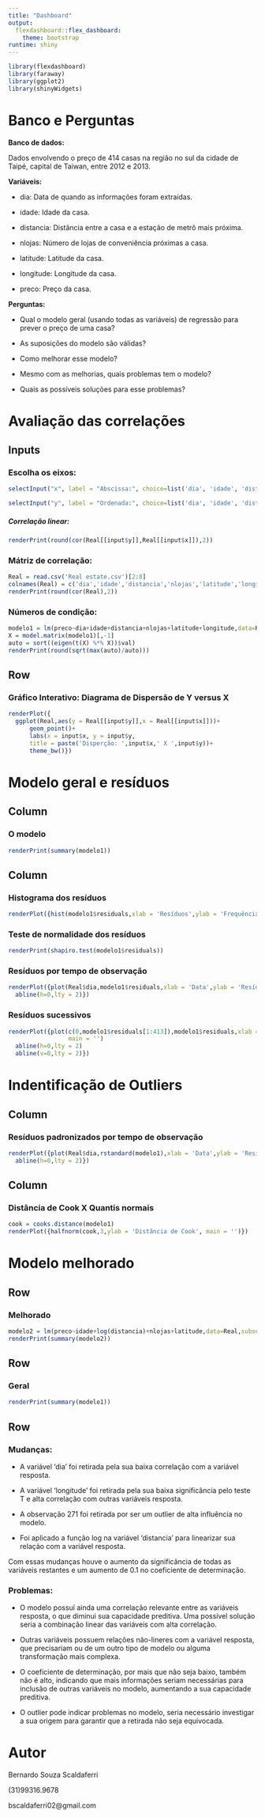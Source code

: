 ---
title: "Dashboard"
output: 
  flexdashboard::flex_dashboard:
    theme: bootstrap
runtime: shiny
---

```{r setup, include=FALSE}
library(flexdashboard)
library(faraway)
library(ggplot2)
library(shinyWidgets)
```


Banco e Perguntas
=====================================

**Banco de dados:**

Dados envolvendo o preço de 414 casas na região no sul da cidade de Taipé, capital de Taiwan, entre 2012 e 2013.

**Variáveis:**

 + dia: Data de quando as informações foram extraídas.

 + idade: Idade da casa.

 + distancia: Distância entre a casa e a estação de metrô mais próxima.

 + nlojas: Número de lojas de conveniência próximas a casa.

 + latitude: Latitude da casa.

 + longitude: Longitude da casa.

 + preco: Preço da casa.

**Perguntas:**

+ Qual o modelo geral (usando todas as variáveis) de regressão para prever o preço de uma casa?

 + As suposições do modelo são válidas?

 + Como melhorar esse modelo?

 + Mesmo com as melhorias, quais problemas tem o modelo?

 + Quais as possíveis soluções para esse problemas?

Avaliação das correlações
===========================================

Inputs {.sidebar data-width=600}
----------------------------------------------

### Escolha os eixos: 
```{r}
selectInput("x", label = "Abscissa:", choice=list('dia', 'idade', 'distancia', 'nlojas', 'latitude', 'longitude','preco'))

selectInput("y", label = "Ordenada:", choice=list('dia', 'idade', 'distancia', 'nlojas', 'latitude', 'longitude','preco'))

```

##### Correlação linear:
```{r}
renderPrint(round(cor(Real[[input$y]],Real[[input$x]]),2))

```

### Mátriz de correlação: 
```{r}
Real = read.csv('Real estate.csv')[2:8]
colnames(Real) = c('dia','idade','distancia','nlojas','latitude','longitude','preco')
renderPrint(round(cor(Real),2))

```

### Números de condição: 
```{r}
modelo1 = lm(preco~dia+idade+distancia+nlojas+latitude+longitude,data=Real)
X = model.matrix(modelo1)[,-1]
auto = sort((eigen(t(X) %*% X))$val)
renderPrint(round(sqrt(max(auto)/auto)))

```

Row {data-height=800}
-------------------------------------

### Gráfico Interativo: Diagrama de Dispersão de Y versus X
```{r}
renderPlot({
  ggplot(Real,aes(y = Real[[input$y]],x = Real[[input$x]]))+
      geom_point()+
      labs(x = input$x, y = input$y, 
      title = paste('Disperção: ',input$x,' X ',input$y))+
      theme_bw()})

```

Modelo geral e resíduos
=================================

Column {.sidebar data-width=600}
----------------------------------------------

### O modelo 
```{r}
renderPrint(summary(modelo1))

```

Column {.tabset}
----------------------------------------------

### Histograma dos resíduos
```{r}
renderPlot({hist(modelo1$residuals,xlab = 'Resíduos',ylab = 'Frequência', main = '')})

```

### Teste de normalidade dos resíduos
```{r}
renderPrint(shapiro.test(modelo1$residuals))

```

### Resíduos por tempo de observação
```{r}
renderPlot({plot(Real$dia,modelo1$residuals,xlab = 'Data',ylab = 'Resíduos', main = '')
  abline(h=0,lty = 2)})

```

### Resíduos sucessivos
```{r}
renderPlot({plot(c(0,modelo1$residuals[1:413]),modelo1$residuals,xlab = 'Resíduos+1',ylab = 'Resíduos', 
                 main = '')
  abline(h=0,lty = 2)
  abline(v=0,lty = 2)})

```


Indentificação de Outliers
=================================

Column {data-width=500}
----------------------------------------------

### Resíduos padronizados por tempo de observação
```{r}
renderPlot({plot(Real$dia,rstandard(modelo1),xlab = 'Data',ylab = 'Resíduos padronizados', main = '')
  abline(h=0,lty = 2)})

```


Column {data-width=500}
----------------------------------------------

### Distância de Cook X Quantis normais
```{r}
cook = cooks.distance(modelo1)
renderPlot({halfnorm(cook,3,ylab = 'Distância de Cook', main = '')})

```

Modelo melhorado
=================================

Row {data-height=500}
----------------------------------------------

### Melhorado
```{r}
modelo2 = lm(preco~idade+log(distancia)+nlojas+latitude,data=Real,subset=(cook < max(cook)))
renderPrint(summary(modelo2))

```

Row {data-height=500}
----------------------------------------------
### Geral
```{r}
renderPrint(summary(modelo1))

```

Row {data-height=500}
----------------------------------------------
### Mudanças:

 + A variável ‘dia’ foi retirada pela sua baixa correlação com a variável resposta.
 
 + A variável ‘longitude’ foi retirada pela sua baixa significância pelo teste T e alta correlação com outras variáveis resposta.
 
 + A observação 271 foi retirada por ser um outlier de alta influência no modelo.
 
 + Foi aplicado a função log na variável ‘distancia’ para linearizar sua relação com a variável resposta.
 
Com essas mudanças houve o aumento da significância de todas as variáveis restantes e um aumento de 0.1 no coeficiente de determinação.
 
### Problemas:

 + O modelo possuí ainda uma correlação relevante entre as variáveis resposta, o que diminui sua capacidade preditiva. Uma possível solução seria a combinação linear das variáveis com alta correlação.
 
 + Outras variáveis possuem relações não-lineres com a variável resposta, que precisariam ou de um outro tipo de modelo ou alguma transformação mais complexa.
 
 + O coeficiente de determinação, por mais que não seja baixo, também não é alto, indicando que mais informações seriam necessárias para inclusão de outras variáveis no modelo, aumentando a sua capacidade preditiva. 

 + O outlier pode indicar problemas no modelo, seria necessário investigar a sua origem para garantir que a retirada não seja equivocada.

Autor
=================================

Bernardo Souza Scaldaferri

(31)99316.9678

bscaldaferri02@gmail.com
